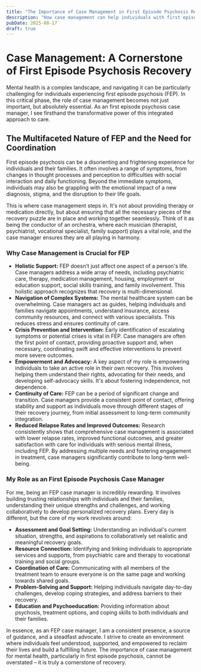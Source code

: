 ```yaml
---
title: "The Importance of Case Management in First Episode Psychosis Recovery"
description: "How case management can help individuals with first episode psychosis."
pubDate: 2025-08-17
draft: true
---
```


# Case Management: A Cornerstone of First Episode Psychosis Recovery

Mental health is a complex landscape, and navigating it can be particularly challenging for individuals experiencing first episode psychosis (FEP). In this critical phase, the role of case management becomes not just important, but absolutely essential. As an first episode psychosis case manager, I see firsthand the transformative power of this integrated approach to care.

## The Multifaceted Nature of FEP and the Need for Coordination

First episode psychosis can be a disorienting and frightening experience for individuals and their families. It often involves a range of symptoms, from changes in thought processes and perception to difficulties with social interaction and daily functioning. Beyond the immediate symptoms, individuals may also be grappling with the emotional impact of a new diagnosis, stigma, and the disruption to their life goals.

This is where case management steps in. It's not about providing therapy or medication directly, but about ensuring that all the necessary pieces of the recovery puzzle are in place and working together seamlessly. Think of it as being the conductor of an orchestra, where each musician (therapist, psychiatrist, vocational specialist, family support) plays a vital role, and the case manager ensures they are all playing in harmony.

### Why Case Management is Crucial for FEP

* **Holistic Support:** FEP doesn't just affect one aspect of a person's life. Case managers address a wide array of needs, including psychiatric care, therapy, medication management, housing, employment or education support, social skills training, and family involvement. This holistic approach recognizes that recovery is multi-dimensional.
* **Navigation of Complex Systems:** The mental healthcare system can be overwhelming. Case managers act as guides, helping individuals and families navigate appointments, understand insurance, access community resources, and connect with various specialists. This reduces stress and ensures continuity of care.
* **Crisis Prevention and Intervention:** Early identification of escalating symptoms or potential crises is vital in FEP. Case managers are often the first point of contact, providing proactive support and, when necessary, coordinating swift and effective interventions to prevent more severe outcomes.
* **Empowerment and Advocacy:** A key aspect of my role is empowering individuals to take an active role in their own recovery. This involves helping them understand their rights, advocating for their needs, and developing self-advocacy skills. It's about fostering independence, not dependence.
* **Continuity of Care:** FEP can be a period of significant change and transition. Case managers provide a consistent point of contact, offering stability and support as individuals move through different stages of their recovery journey, from initial assessment to long-term community integration.
* **Reduced Relapse Rates and Improved Outcomes:** Research consistently shows that comprehensive case management is associated with lower relapse rates, improved functional outcomes, and greater satisfaction with care for individuals with serious mental illness, including FEP. By addressing multiple needs and fostering engagement in treatment, case managers significantly contribute to long-term well-being.

### My Role as an First Episode Psychosis Case Manager

For me, being an FEP case manager is incredibly rewarding. It involves building trusting relationships with individuals and their families, understanding their unique strengths and challenges, and working collaboratively to develop personalized recovery plans. Every day is different, but the core of my work revolves around:

* **Assessment and Goal Setting:** Understanding an individual's current situation, strengths, and aspirations to collaboratively set realistic and meaningful recovery goals.
* **Resource Connection:** Identifying and linking individuals to appropriate services and supports, from psychiatric care and therapy to vocational training and social groups.
* **Coordination of Care:** Communicating with all members of the treatment team to ensure everyone is on the same page and working towards shared goals.
* **Problem-Solving and Support:** Helping individuals navigate day-to-day challenges, develop coping strategies, and address barriers to their recovery.
* **Education and Psychoeducation:** Providing information about psychosis, treatment options, and coping skills to both individuals and their families.

In essence, as an FEP case manager, I am a consistent presence, a source of guidance, and a steadfast advocate. I strive to create an environment where individuals feel understood, supported, and empowered to reclaim their lives and build a fulfilling future. The importance of case management for mental health, particularly in first episode psychosis, cannot be overstated – it is truly a cornerstone of recovery.
